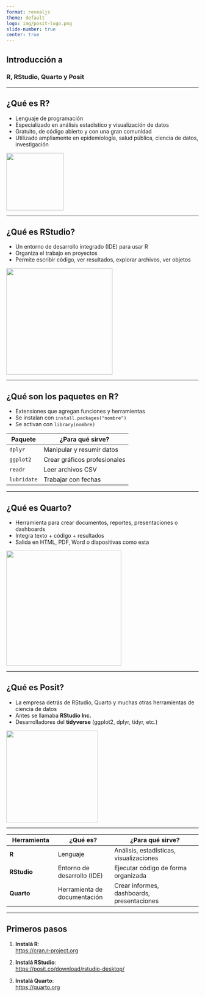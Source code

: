 ```yaml
---
format: revealjs
theme: default
logo: img/posit-logo.png
slide-number: true
center: true
---
```


## Introducción a

### **R, RStudio, Quarto y Posit**

------------------------------------------------------------------------

## ¿Qué es **R**?

-   Lenguaje de programación
-   Especializado en análisis estadístico y visualización de datos
-   Gratuito, de código abierto y con una gran comunidad
-   Utilizado ampliamente en epidemiología, salud pública, ciencia de datos, investigación

<img src="img/Rlogo.png" width="150"/>

------------------------------------------------------------------------

## ¿Qué es **RStudio**?

-   Un entorno de desarrollo integrado (IDE) para usar R
-   Organiza el trabajo en proyectos
-   Permite escribir código, ver resultados, explorar archivos, ver objetos

![](img/rstudio-og.png){width="278"}

------------------------------------------------------------------------

## ¿Qué son los paquetes en R?

-   Extensiones que agregan funciones y herramientas
-   Se instalan con `install.packages("nombre")`
-   Se activan con `library(nombre)`

| Paquete     | ¿Para qué sirve?             |
|-------------|------------------------------|
| `dplyr`     | Manipular y resumir datos    |
| `ggplot2`   | Crear gráficos profesionales |
| `readr`     | Leer archivos CSV            |
| `lubridate` | Trabajar con fechas          |

------------------------------------------------------------------------

## ¿Qué es **Quarto**?

-   Herramienta para crear documentos, reportes, presentaciones o dashboards
-   Integra texto + código + resultados
-   Salida en HTML, PDF, Word o diapositivas como esta

![](img/quarto-bg.jpeg){width="301"}

------------------------------------------------------------------------

## ¿Qué es **Posit**?

-   La empresa detrás de RStudio, Quarto y muchas otras herramientas de ciencia de datos
-   Antes se llamaba **RStudio Inc.**
-   Desarrolladores del **tidyverse** (ggplot2, dplyr, tidyr, etc.)

![](img/posit-logo.png){width="240"}

------------------------------------------------------------------------

| Herramienta | ¿Qué es? | ¿Para qué sirve? |
|------------------|---------------------|---------------------------------|
| **R** | Lenguaje | Análisis, estadísticas, visualizaciones |
| **RStudio** | Entorno de desarrollo (IDE) | Ejecutar código de forma organizada |
| **Quarto** | Herramienta de documentación | Crear informes, dashboards, presentaciones |

------------------------------------------------------------------------

## Primeros pasos

1.  **Instalá R**:\
    <https://cran.r-project.org>

2.  **Instalá RStudio**:\
    <https://posit.co/download/rstudio-desktop/>

3.  **Instalá Quarto**:\
    <https://quarto.org>
